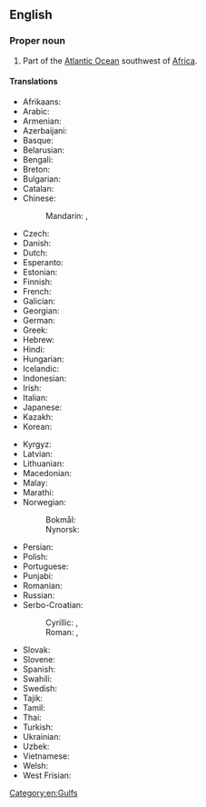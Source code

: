==English==
{{wikipedia}}

===Proper noun===
{{en-proper noun|head=[[gulf|Gulf]] [[of]] [[Guinea]]}}

# Part of the [[Atlantic Ocean]] southwest of [[Africa]].

====Translations====
{{trans-top|part of the Atlantic Ocean}}
* Afrikaans: {{t|af|Golf van Guinee}}
* Arabic: {{t|ar|خَلِيج غِينِيَا|m}}
* Armenian: {{t+|hy|Գվինեական ծոց}}
* Azerbaijani: {{t|az|Qvineya körfəzi}}
* Basque: {{t|eu|Gineako golkoa}}
* Belarusian: {{t|be|Гвінейскі заліў|m}}
* Bengali: {{t|bn|গিনি উপসাগর}}
* Breton: {{t|br|Pleg-mor Ginea|m}}
* Bulgarian: {{t|bg|Гвинейски залив|m}}
* Catalan: {{t|ca|golf de Guinea|m}}
* Chinese:
*: Mandarin: {{t+|cmn|幾內亞灣}}, {{t+|cmn|几内亚湾|tr=Jǐnèiyà Wān}}
* Czech: {{t+|cs|Guinejský záliv|m}}
* Danish: {{t|da|Guineabugten|c}}
* Dutch: {{t|nl|Golf van Guinee|m}}
* Esperanto: {{t|eo|Gvinea Golfo}}
* Estonian: {{t|et|Guinea laht}}
* Finnish: {{t|fi|Guineanlahti}}
* French: {{t+|fr|golfe de Guinée|m}}
* Galician: {{t|gl|golfo da Guinea|m}}
* Georgian: {{t|ka|გვინეის ყურე}}
* German: {{t|de|Golf von Guinea|m}}
* Greek: {{t|el|Κόλπος της Γουινέας|m}}
* Hebrew: {{t|he|מפרץ גינאה|m|tr=mifrats gineh}}
* Hindi: {{t|hi|गिनी की खाड़ी}}
* Hungarian: {{t+|hu|Guineai-öböl}}
* Icelandic: {{t|is|Gíneuflói}}
* Indonesian: {{t|id|Teluk Guinea}}
* Irish: {{t|ga|Murascaill na Guine|f}}
* Italian: {{t|it|golfo di Guinea|m}}
* Japanese: {{t|ja|ギニア湾|tr=Ginia-wan}}
* Kazakh: {{t|kk|Гвинея шығанағы}}
* Korean: {{t|ko|기니 만}}
{{trans-mid}}
* Kyrgyz: {{t|ky|Гвинея булуңу}}
* Latvian: {{t|lv|Gvinejas līcis|m}}
* Lithuanian: {{t|lt|Gvinėjos įlanka|f}}
* Macedonian: {{t|mk|Гвинејски Залив|m}}
* Malay: {{t|ms|Teluk Guinea}}
* Marathi: {{t|mr|गिनीचे आखात}}
* Norwegian:
*: Bokmål: {{t|nb|Guineabukta|m}}
*: Nynorsk: {{t|nn|Guineabukta|m}}
* Persian: {{t|fa|خلیج گینه|tr=xalij-e gine}}
* Polish: {{t+|pl|Zatoka Gwinejska|f}}
* Portuguese: {{t+|pt|Golfo da Guiné|m}}
* Punjabi: {{t|pa|ਗਿਨੀ ਦੀ ਖਾੜੀ}}
* Romanian: {{t|ro|Golful Guineei|n}}
* Russian: {{t+|ru|Гвине́йский зали́в|m}}
* Serbo-Croatian:
*: Cyrillic: {{t|sh|Гвинејски залив|m}}, {{t|sh|Гвинејски заљев|m}}
*: Roman: {{t|sh|Gvinejski zaliv|m}}, {{t|sh|Gvinejski zaljev|m}}
* Slovak: {{t|sk|Guinejský záliv|m}}
* Slovene: {{t|sl|Gvinejski zaliv|m}}
* Spanish: {{t|es|golfo de Guinea|m}}
* Swahili: {{t|sw|Ghuba ya Guinea}}
* Swedish: {{t|sv|Guineabukten|c}}
* Tajik: {{t|tg|Халиҷи Гвинея}}
* Tamil: {{t|ta|கினி வளைகுடா}}
* Thai: {{t|th|อ่าวกินี|tr=àao-gì-nii}}
* Turkish: {{t+|tr|Gine Körfezi}}
* Ukrainian: {{t|uk|Гвіне́йська зато́ка|f}}
* Uzbek: {{t|uz|Gvineya qoʻltigʻi}}
* Vietnamese: {{t|vi|Vịnh Guinea}}
* Welsh: {{t|cy|Gwlff Gini|m}}
* West Frisian: {{t|fy|Golf fan Guinee}}
{{trans-bottom}}

[[Category:en:Gulfs]]